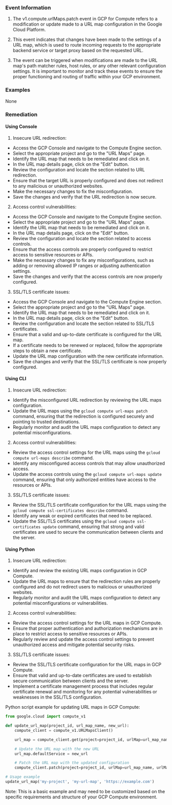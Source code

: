 
### Event Information

1. The v1.compute.urlMaps.patch event in GCP for Compute refers to a modification or update made to a URL map configuration in the Google Cloud Platform.

2. This event indicates that changes have been made to the settings of a URL map, which is used to route incoming requests to the appropriate backend service or target proxy based on the requested URL.

3. The event can be triggered when modifications are made to the URL map's path matcher rules, host rules, or any other relevant configuration settings. It is important to monitor and track these events to ensure the proper functioning and routing of traffic within your GCP environment.


### Examples

None

### Remediation

#### Using Console

1. Insecure URL redirection:
- Access the GCP Console and navigate to the Compute Engine section.
- Select the appropriate project and go to the "URL Maps" page.
- Identify the URL map that needs to be remediated and click on it.
- In the URL map details page, click on the "Edit" button.
- Review the configuration and locate the section related to URL redirection.
- Ensure that the target URL is properly configured and does not redirect to any malicious or unauthorized websites.
- Make the necessary changes to fix the misconfiguration.
- Save the changes and verify that the URL redirection is now secure.

2. Access control vulnerabilities:
- Access the GCP Console and navigate to the Compute Engine section.
- Select the appropriate project and go to the "URL Maps" page.
- Identify the URL map that needs to be remediated and click on it.
- In the URL map details page, click on the "Edit" button.
- Review the configuration and locate the section related to access controls.
- Ensure that the access controls are properly configured to restrict access to sensitive resources or APIs.
- Make the necessary changes to fix any misconfigurations, such as adding or removing allowed IP ranges or adjusting authentication settings.
- Save the changes and verify that the access controls are now properly configured.

3. SSL/TLS certificate issues:
- Access the GCP Console and navigate to the Compute Engine section.
- Select the appropriate project and go to the "URL Maps" page.
- Identify the URL map that needs to be remediated and click on it.
- In the URL map details page, click on the "Edit" button.
- Review the configuration and locate the section related to SSL/TLS certificates.
- Ensure that a valid and up-to-date certificate is configured for the URL map.
- If a certificate needs to be renewed or replaced, follow the appropriate steps to obtain a new certificate.
- Update the URL map configuration with the new certificate information.
- Save the changes and verify that the SSL/TLS certificate is now properly configured.

#### Using CLI

1. Insecure URL redirection:
- Identify the misconfigured URL redirection by reviewing the URL maps configuration.
- Update the URL maps using the `gcloud compute url-maps patch` command, ensuring that the redirection is configured securely and pointing to trusted destinations.
- Regularly monitor and audit the URL maps configuration to detect any potential misconfigurations.

2. Access control vulnerabilities:
- Review the access control settings for the URL maps using the `gcloud compute url-maps describe` command.
- Identify any misconfigured access controls that may allow unauthorized access.
- Update the access controls using the `gcloud compute url-maps update` command, ensuring that only authorized entities have access to the resources or APIs.

3. SSL/TLS certificate issues:
- Review the SSL/TLS certificate configuration for the URL maps using the `gcloud compute ssl-certificates describe` command.
- Identify any weak or expired certificates that need to be replaced.
- Update the SSL/TLS certificates using the `gcloud compute ssl-certificates update` command, ensuring that strong and valid certificates are used to secure the communication between clients and the server.

#### Using Python

1. Insecure URL redirection:
- Identify and review the existing URL maps configuration in GCP Compute.
- Update the URL maps to ensure that the redirection rules are properly configured and do not redirect users to malicious or unauthorized websites.
- Regularly monitor and audit the URL maps configuration to detect any potential misconfigurations or vulnerabilities.

2. Access control vulnerabilities:
- Review the access control settings for the URL maps in GCP Compute.
- Ensure that proper authentication and authorization mechanisms are in place to restrict access to sensitive resources or APIs.
- Regularly review and update the access control settings to prevent unauthorized access and mitigate potential security risks.

3. SSL/TLS certificate issues:
- Review the SSL/TLS certificate configuration for the URL maps in GCP Compute.
- Ensure that valid and up-to-date certificates are used to establish secure communication between clients and the server.
- Implement a certificate management process that includes regular certificate renewal and monitoring for any potential vulnerabilities or weaknesses in the SSL/TLS configuration.

Python script example for updating URL maps in GCP Compute:
```python
from google.cloud import compute_v1

def update_url_map(project_id, url_map_name, new_url):
    compute_client = compute_v1.URLMapsClient()

    url_map = compute_client.get(project=project_id, urlMap=url_map_name)

    # Update the URL map with the new URL
    url_map.defaultService = new_url

    # Patch the URL map with the updated configuration
    compute_client.patch(project=project_id, urlMap=url_map_name, urlMap=url_map)

# Usage example
update_url_map('my-project', 'my-url-map', 'https://example.com')
```
Note: This is a basic example and may need to be customized based on the specific requirements and structure of your GCP Compute environment.

